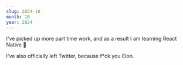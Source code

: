```yaml
---
slug: 2024-10
month: 10
year: 2024
---
```


I've picked up more part time work, and as a result I am learning React Native 👀

I've also officially left Twitter, because f*ck you Elon.